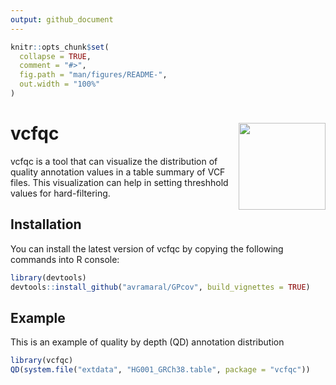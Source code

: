 ```yaml
---
output: github_document
---
```


<!-- README.md is generated from README.Rmd. Please edit that file -->

```r
knitr::opts_chunk$set(
  collapse = TRUE,
  comment = "#>",
  fig.path = "man/figures/README-",
  out.width = "100%"
)
```

# vcfqc <img src="man/figures/logo.png" align="right" height="139" />

<!-- badges: start -->
<!-- badges: end -->


vcfqc is a tool that can visualize the distribution of quality annotation values in a table summary of VCF files. This visualization can help in setting threshhold values for hard-filtering.

## Installation

You can install the latest version of vcfqc by copying the following commands into R console:

``` r
library(devtools)
devtools::install_github("avramaral/GPcov", build_vignettes = TRUE)
```

## Example

This is an example of quality by depth (QD) annotation distribution

```r
library(vcfqc)
QD(system.file("extdata", "HG001_GRCh38.table", package = "vcfqc"))
```
